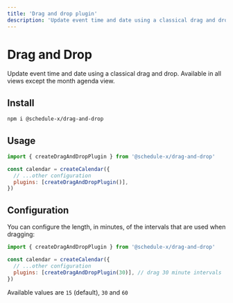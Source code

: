 ```yaml
---
title: 'Drag and drop plugin'
description: 'Update event time and date using a classical drag and drop.'
---
```


# Drag and Drop

Update event time and date using a classical drag and drop. Available in all views except the month agenda view.

## Install

```bash copy
npm i @schedule-x/drag-and-drop
```

## Usage

```js
import { createDragAndDropPlugin } from '@schedule-x/drag-and-drop'

const calendar = createCalendar({
  // ...other configuration
  plugins: [createDragAndDropPlugin()],
})
```

## Configuration

You can configure the length, in minutes, of the intervals that are used when dragging:

```js
import { createDragAndDropPlugin } from '@schedule-x/drag-and-drop'

const calendar = createCalendar({
  // ...other configuration
  plugins: [createDragAndDropPlugin(30)], // drag 30 minute intervals
})
```

Available values are `15` (default), `30` and `60`
